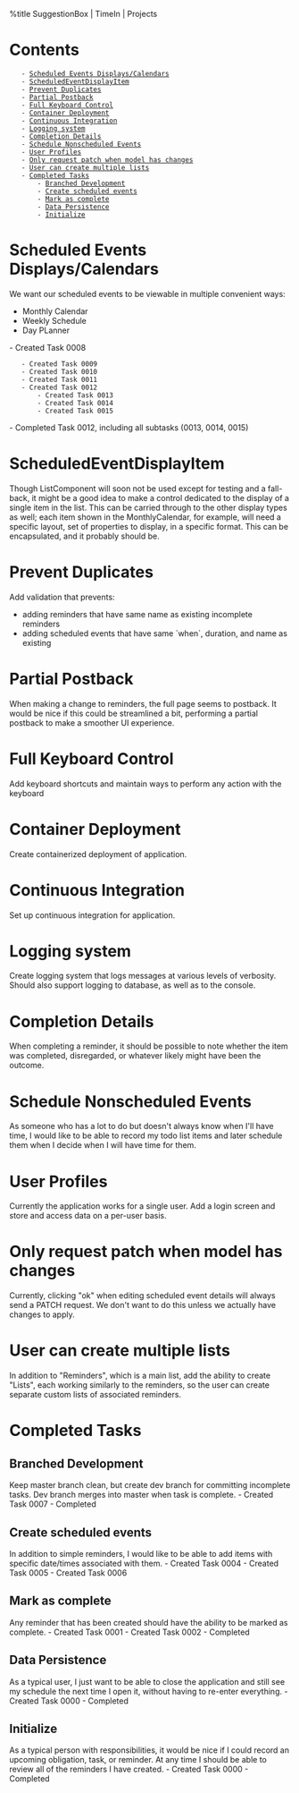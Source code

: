 %title SuggestionBox | TimeIn | Projects

= Contents =
    - [[#Scheduled Events Displays/Calendars|Scheduled Events Displays/Calendars]]
    - [[#ScheduledEventDisplayItem|ScheduledEventDisplayItem]]
    - [[#Prevent Duplicates|Prevent Duplicates]]
    - [[#Partial Postback|Partial Postback]]
    - [[#Full Keyboard Control|Full Keyboard Control]]
    - [[#Container Deployment|Container Deployment]]
    - [[#Continuous Integration|Continuous Integration]]
    - [[#Logging system|Logging system]]
    - [[#Completion Details|Completion Details]]
    - [[#Schedule Nonscheduled Events|Schedule Nonscheduled Events]]
    - [[#User Profiles|User Profiles]]
    - [[#Only request patch when model has changes|Only request patch when model has changes]]
    - [[#User can create multiple lists|User can create multiple lists]]
    - [[#Completed Tasks|Completed Tasks]]
        - [[#Completed Tasks#Branched Development|Branched Development]]
        - [[#Completed Tasks#Create scheduled events|Create scheduled events]]
        - [[#Completed Tasks#Mark as complete|Mark as complete]]
        - [[#Completed Tasks#Data Persistence|Data Persistence]]
        - [[#Completed Tasks#Initialize|Initialize]]


= Scheduled Events Displays/Calendars =
We want our scheduled events to be viewable in multiple convenient ways:
* Monthly Calendar
* Weekly Schedule
* Day PLanner
- Created Task 0008
    - Created Task 0009
    - Created Task 0010
    - Created Task 0011
    - Created Task 0012
        - Created Task 0013
        - Created Task 0014
        - Created Task 0015
- Completed Task 0012, including all subtasks (0013, 0014, 0015)
= ScheduledEventDisplayItem =
Though ListComponent will soon not be used except for testing and a fall-back,
it might be a good idea to make a control dedicated to the display of a single
item in the list. This can be carried through to the other display types as
well; each item shown in the MonthlyCalendar, for example, will need a specific
layout, set of properties to display, in a specific format. This can be
encapsulated, and it probably should be.
= Prevent Duplicates =
Add validation that prevents:
* adding reminders that have same name as existing incomplete reminders
* adding scheduled events that have same `when`, duration, and name as existing
= Partial Postback =
When making a change to reminders, the full page seems to postback. It would be
nice if this could be streamlined a bit, performing a partial postback to make
a smoother UI experience.
= Full Keyboard Control =
Add keyboard shortcuts and maintain ways to perform any action with the keyboard
= Container Deployment =
Create containerized deployment of application.
= Continuous Integration =
Set up continuous integration for application.
= Logging system =
Create logging system that logs messages at various levels of verbosity. Should
also support logging to database, as well as to the console.
= Completion Details =
When completing a reminder, it should be possible to note whether the item
was completed, disregarded, or whatever likely might have been the outcome.
= Schedule Nonscheduled Events =
As someone who has a lot to do but doesn't always know when I'll have time, I
would like to be able to record my todo list items and later schedule them when
I decide when I will have time for them.
= User Profiles =
Currently the application works for a single user. Add a login screen and store
and access data on a per-user basis.
= Only request patch when model has changes =
Currently, clicking "ok" when editing scheduled event details will always send
a PATCH request. We don't want to do this unless we actually have changes to
apply.
= User can create multiple lists =
In addition to "Reminders", which is a main list, add the ability to create
"Lists", each working similarly to the reminders, so the user can create
separate custom lists of associated reminders.

= Completed Tasks =
== Branched Development ==
Keep master branch clean, but create dev branch for committing incomplete tasks.
Dev branch merges into master when task is complete.
- Created Task 0007
- Completed
== Create scheduled events ==
In addition to simple reminders, I would like to be able to add items with
specific date/times associated with them.
- Created Task 0004
- Created Task 0005
- Created Task 0006
== Mark as complete ==
Any reminder that has been created should have the ability to be marked as
complete.
- Created Task 0001
- Created Task 0002
- Completed
== Data Persistence ==
As a typical user, I just want to be able to close the application and still
see my schedule the next time I open it, without having to re-enter everything.
- Created Task 0000
- Completed
== Initialize ==
As a typical person with responsibilities, it would be nice if I could record
an upcoming obligation, task, or reminder. At any time I should be able to
review all of the reminders I have created.
- Created Task 0000
- Completed

